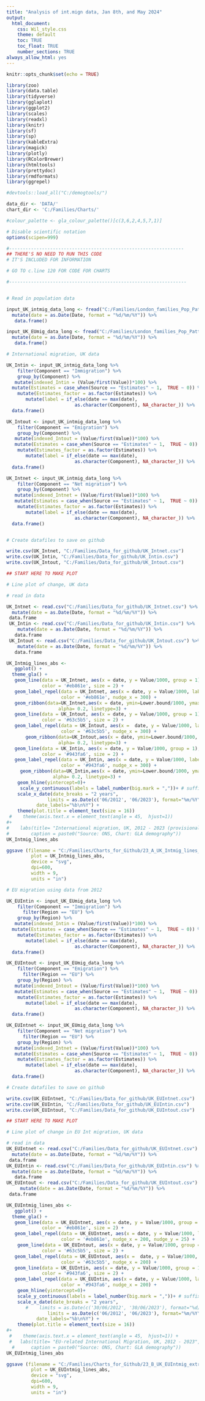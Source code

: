 ```yaml
---
title: "Analysis of int.mign data, Jan 8th, and May 2024"
output: 
  html_document:
    css: Wil_style.css
    theme: default
    toc: TRUE
    toc_float: TRUE
    number_sections: TRUE
always_allow_html: yes
---
```


```r

knitr::opts_chunk$set(echo = TRUE)

library(zoo)
library(data.table)
library(tidyverse)
library(gglaplot)
library(ggplot2)
library(scales)
library(readxl)
library(knitr)
library(sf)
library(sp)
library(kableExtra)
library(magick)
library(plotly)    
library(RColorBrewer)
library(htmltools)
library(prettydoc)
library(rmdformats)
library(ggrepel)

#devtools::load_all("C:/demogtools/")

data_dir <- 'DATA/'
chart_dir <- 'C:/Families/Charts/'

#colour_palette <- gla_colour_palette()[c(3,6,2,4,5,7,1)]

# Disable scientific notation
options(scipen=999)

```


```r

#----------------------------------------------------------------
## THERE'S NO NEED TO RUN THIS CODE
# IT'S INCLUDED FOR INFORMATION

# GO TO c.line 120 FOR CODE FOR CHARTS

#-----------------------------------------------------------------


# Read in population data 

input_UK_intmig_data_long <- fread("C:/Families/London_families_Pop_Patterns/DATA/International_migration_2012to2023_Nov23.csv")%>% 
  mutate(date = as.Date(Date, format = "%d/%m/%Y")) %>%
   data.frame()

input_UK_EUmig_data_long <- fread("C:/Families/London_families_Pop_Patterns/DATA/EU_and_NonEU_migration_2012to2023_Nov23.csv")%>% 
  mutate(date = as.Date(Date, format = "%d/%m/%Y")) %>%
   data.frame()

```


```r

# International migration, UK data 

UK_Intin <- input_UK_intmig_data_long %>%
    filter(Component == "Immigration") %>%
    group_by(Component) %>% 
   mutate(indexed_Intin = (Value/first(Value))*100) %>% 
  mutate(Estimates = case_when(Source == "Estimates" ~ 1,  TRUE ~ 0)) %>%
    mutate(Estimates_factor = as.factor(Estimates)) %>%
       mutate(label = if_else(date == max(date), 
                         as.character(Component), NA_character_)) %>%
  data.frame()

UK_Intout <- input_UK_intmig_data_long %>%
    filter(Component == "Emigration") %>%
    group_by(Component) %>% 
   mutate(indexed_Intout = (Value/first(Value))*100) %>% 
   mutate(Estimates = case_when(Source == "Estimates" ~ 1,  TRUE ~ 0)) %>%
    mutate(Estimates_factor = as.factor(Estimates)) %>%
       mutate(label = if_else(date == max(date), 
                         as.character(Component), NA_character_)) %>%
  data.frame()

UK_Intnet <- input_UK_intmig_data_long %>%
    filter(Component == "Net migration") %>%
    group_by(Component) %>% 
   mutate(indexed_Intnet = (Value/first(Value))*100) %>% 
   mutate(Estimates = case_when(Source == "Estimates" ~ 1,  TRUE ~ 0)) %>%
    mutate(Estimates_factor = as.factor(Estimates)) %>%
       mutate(label = if_else(date == max(date), 
                         as.character(Component), NA_character_)) %>%
  data.frame()


# Create datafiles to save on github

write.csv(UK_Intnet, "C:/Families/Data_for_github/UK_Intnet.csv")
write.csv(UK_Intin, "C:/Families/Data_for_github/UK_Intin.csv")
write.csv(UK_Intout, "C:/Families/Data_for_github/UK_Intout.csv")

```


```r

## START HERE TO MAKE PLOT

# Line plot of change, UK data

# read in data

UK_Intnet <- read.csv("C:/Families/Data_for_github/UK_Intnet.csv") %>%
  mutate(date = as.Date(Date, format = "%d/%m/%Y")) %>%
 data.frame
 UK_Intin <- read.csv("C:/Families/Data_for_github/UK_Intin.csv") %>%
    mutate(date = as.Date(Date, format = "%d/%m/%Y")) %>%
   data.frame
 UK_Intout <- read.csv("C:/Families/Data_for_github/UK_Intout.csv") %>%
    mutate(date = as.Date(Date, format = "%d/%m/%Y")) %>%
   data.frame

UK_Intmig_lines_abs <-
   ggplot() +
  theme_gla() +
   geom_line(data = UK_Intnet, aes(x = date, y = Value/1000, group = 1), 
             color = '#eb861e', size = 2) +
   geom_label_repel(data = UK_Intnet, aes(x = date, y = Value/1000, label = label), 
                    color = '#eb861e', nudge_x = 300) +
   geom_ribbon(data=UK_Intnet,aes(x = date, ymin=Lower.bound/1000, ymax=Upper.bound/1000),
                   alpha= 0.2, linetype=3) +
   geom_line(data = UK_Intout, aes(x = date, y = Value/1000, group = 1), 
             color = '#63c5b5', size = 2) +
   geom_label_repel(data = UK_Intout, aes(x =  date, y = Value/1000, label = label), 
                    color = '#63c5b5', nudge_x = 300) +
       geom_ribbon(data=UK_Intout,aes(x = date, ymin=Lower.bound/1000, ymax=Upper.bound/1000),
                   alpha= 0.2, linetype=3) +
   geom_line(data = UK_Intin, aes(x = date, y = Value/1000, group = 1), 
             color = '#943fa6', size = 2) +
   geom_label_repel(data = UK_Intin, aes(x = date, y = Value/1000, label = label),  
                    color = '#943fa6', nudge_x = 300) +
     geom_ribbon(data=UK_Intin,aes(x = date, ymin=Lower.bound/1000, ymax=Upper.bound/1000),
                 alpha= 0.2, linetype=3) +
    geom_hline(yintercept=0)+
     scale_y_continuous(labels = label_number(big.mark = ","))+ # suffix = "K", #scale = 1e-3, 
    scale_x_date(date_breaks = "2 years", 
               limits = as.Date(c('06/2012', '06/2023'), format="%m/%Y"),
           date_labels="%b\n%Y") +
    theme(plot.title = element_text(size = 16)) 
 #    theme(axis.text.x = element_text(angle = 45,  hjust=1)) 
#+
#    labs(title= "International migration, UK, 2012 - 2023 (provisional)",
#        caption = paste0("Source: ONS, Chart: GLA demography"))
UK_Intmig_lines_abs

ggsave (filename = "C:/Families/Charts_for_Github/23_A_UK_Intmig_lines_abs.svg",
         plot = UK_Intmig_lines_abs,
         device = "svg",
         dpi=600,
         width = 9,
         units = "in")


```





```r

# EU migration using data from 2012

UK_EUIntin <- input_UK_EUmig_data_long %>%
    filter(Component == "Immigration") %>%
      filter(Region == "EU") %>%
    group_by(Region) %>% 
   mutate(indexed_Intin = (Value/first(Value))*100) %>% 
  mutate(Estimates = case_when(Source == "Estimates" ~ 1,  TRUE ~ 0)) %>%
    mutate(Estimates_factor = as.factor(Estimates)) %>%
       mutate(label = if_else(date == max(date), 
                         as.character(Component), NA_character_)) %>%
  data.frame()

UK_EUIntout <- input_UK_EUmig_data_long %>%
    filter(Component == "Emigration") %>%
      filter(Region == "EU") %>%
    group_by(Region) %>%  
   mutate(indexed_Intout = (Value/first(Value))*100) %>% 
   mutate(Estimates = case_when(Source == "Estimates" ~ 1,  TRUE ~ 0)) %>%
    mutate(Estimates_factor = as.factor(Estimates)) %>%
       mutate(label = if_else(date == max(date), 
                         as.character(Component), NA_character_)) %>%
  data.frame()

UK_EUIntnet <- input_UK_EUmig_data_long %>%
    filter(Component == "Net migration") %>%
      filter(Region == "EU") %>%
    group_by(Region) %>% 
   mutate(indexed_Intnet = (Value/first(Value))*100) %>% 
   mutate(Estimates = case_when(Source == "Estimates" ~ 1,  TRUE ~ 0)) %>%
    mutate(Estimates_factor = as.factor(Estimates)) %>%
       mutate(label = if_else(date == max(date), 
                         as.character(Component), NA_character_)) %>%
  data.frame()

# Create datafiles to save on github

write.csv(UK_EUIntnet, "C:/Families/Data_for_github/UK_EUIntnet.csv")
write.csv(UK_EUIntin, "C:/Families/Data_for_github/UK_EUIntin.csv")
write.csv(UK_EUIntout, "C:/Families/Data_for_github/UK_EUIntout.csv")


```


```r

## START HERE TO MAKE PLOT

# Line plot of change in EU Int migration, UK data

# read in data
UK_EUIntnet <- read.csv("C:/Families/Data_for_github/UK_EUIntnet.csv") %>%
  mutate(date = as.Date(Date, format = "%d/%m/%Y")) %>%
 data.frame
UK_EUIntin <- read.csv("C:/Families/Data_for_github/UK_EUIntin.csv") %>%
  mutate(date = as.Date(Date, format = "%d/%m/%Y")) %>%
   data.frame
UK_EUIntout <- read.csv("C:/Families/Data_for_github/UK_EUIntout.csv") %>%
     mutate(date = as.Date(Date, format = "%d/%m/%Y")) %>%
 data.frame

UK_EUIntmig_lines_abs <-
   ggplot() +
  theme_gla() +
   geom_line(data = UK_EUIntnet, aes(x = date, y = Value/1000, group = 1), 
             color = '#eb861e', size = 2) +
   geom_label_repel(data = UK_EUIntnet, aes(x = date, y = Value/1000, label = label), 
                    color = '#eb861e', nudge_x = 200, nudge_y = 25) +
    geom_line(data = UK_EUIntout, aes(x = date, y = Value/1000, group = 1), 
             color = '#63c5b5', size = 2) +
   geom_label_repel(data = UK_EUIntout, aes(x =  date, y = Value/1000, label = label), 
                    color = '#63c5b5', nudge_x = 200) +
   geom_line(data = UK_EUIntin, aes(x = date, y = Value/1000, group = 1), 
             color = '#943fa6', size = 2) +
   geom_label_repel(data = UK_EUIntin, aes(x = date, y = Value/1000, label = label),  
                    color = '#943fa6', nudge_x = 200) +
    geom_hline(yintercept=0)+
    scale_y_continuous(labels = label_number(big.mark = ","))+ # suffix = "K", #scale = 1e-3, 
    scale_x_date(date_breaks = "2 years", 
       #    limits = as.Date(c('30/06/2012', '30/06/2023'), format="%d/%m/%Y"),
               limits = as.Date(c('06/2012', '06/2023'), format="%m/%Y"),
           date_labels="%b\n%Y") +
    theme(plot.title = element_text(size = 16)) 
#+
 #    theme(axis.text.x = element_text(angle = 45,  hjust=1)) +
 #   labs(title= "EU-related International Migration, UK, 2012 - 2023",
  #      caption = paste0("Source: ONS, Chart: GLA demography"))
UK_EUIntmig_lines_abs

ggsave (filename = "C:/Families/Charts_for_Github/23_B_UK_EUIntmig_extra_lines_abs_noK.svg",
         plot = UK_EUIntmig_lines_abs,
         device = "svg",
         dpi=600,
         width = 9,
         units = "in")


```


